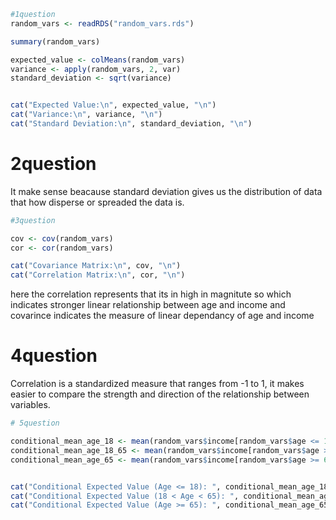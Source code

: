 ```r
#1question
random_vars <- readRDS("random_vars.rds")

summary(random_vars)

expected_value <- colMeans(random_vars)
variance <- apply(random_vars, 2, var)
standard_deviation <- sqrt(variance)


cat("Expected Value:\n", expected_value, "\n")
cat("Variance:\n", variance, "\n")
cat("Standard Deviation:\n", standard_deviation, "\n")

```

# 2question
It make sense beacause standard deviation gives us the distribution of data that 
how disperse or spreaded the data is.

```r
#3question

cov <- cov(random_vars)
cor <- cor(random_vars)

cat("Covariance Matrix:\n", cov, "\n")
cat("Correlation Matrix:\n", cor, "\n")

```


here the correlation represents that its in high in magnitute so which indicates stronger linear relationship between age and income and covarince indicates the measure of linear dependancy of age and income

# 4question
Correlation is a standardized measure that ranges from -1 to 1, it makes easier to compare the strength  and direction of the relationship between variables.

```r
# 5question

conditional_mean_age_18 <- mean(random_vars$income[random_vars$age <= 18])
conditional_mean_age_18_65 <- mean(random_vars$income[random_vars$age > 18 & random_vars$age < 65])
conditional_mean_age_65 <- mean(random_vars$income[random_vars$age >= 65])


cat("Conditional Expected Value (Age <= 18): ", conditional_mean_age_18, "\n")
cat("Conditional Expected Value (18 < Age < 65): ", conditional_mean_age_18_65, "\n")
cat("Conditional Expected Value (Age >= 65): ", conditional_mean_age_65, "\n")

```
